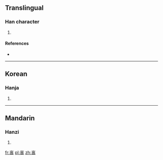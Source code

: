 ==Translingual==

===Han character===
{{Han char|rn=46|rad=山|as=09|sn=12|four=|canj=山田一女 (UWMV)}}

# {{defn|Han|sort=山09}}

====References====
* {{Han ref|kx=0316.310|dkj=08293|dj=0617.070|hdz=10786.060|uh=5D54|ud=23892}}

----

==Korean==

===Hanja===
{{ko-hanja|hangeul=아|rv=|mr=}}

# {{defn|lang=ko|sort=山09}}

----

==Mandarin==

===Hanzi===
{{cmn-hanzi|pin=[[wěi]] ([[wei3]])|wg=wei<sup>3</sup>}}

# {{defn|lang=cmn|sort=山09}}

[[fr:嵔]]
[[pl:嵔]]
[[zh:嵔]]